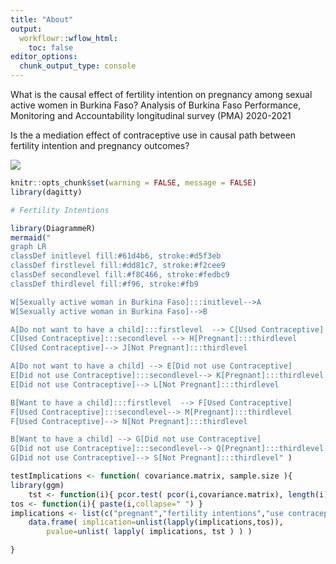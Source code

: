 ```yaml
---
title: "About"
output:
  workflowr::wflow_html:
    toc: false
editor_options:
  chunk_output_type: console
---
```


What is the causal effect of fertility intention on pregnancy among sexual active women in Burkina Faso? Analysis of Burkina Faso Performance, Monitoring and Accountability longitudinal survey (PMA) 2020-2021

Is the a mediation effect of contraceptive use in causal path between fertility intention and pregnancy outcomes?

[![](https://mermaid.ink/img/pako:eNqdk8tOIzEQRX-lZLZhwQxkwAukPJQgXhomIizaLBy7TFu4y5Ht5iHEv2NnpKEzEEDsWl33uE6VVE9MeY2MM0E3QS5rOP0jSDkZ4xgNWLLJ4R06MNY5vtXf0buLfg9iCv4W-ZbeMz9x0QGMDXGN0Hp_R_16JcwPhXjQISIqT7qLmP3Rbr_TxKBeqC6SahvWiYNufJGzgq6qGT600rlHkCrZO4R730jKI8GwDbeWJExk9Nec839Tbm8fDr5O5vRQ0KAaeyCf4F5SguShlpmQoGrrdHm9sxLICIyqy4gaRp5SkAqXpcM1CBrlbHcZJXtU_Q54Q_nl8tLr3DldysfVeW68KfKZ26rDvBpbvcq0Ef-TEjRfdyrAyUaleSmffqI0rK6-uKfJe3sSNHmrdLZRaVLK599TWklMP1zP9K3LxUaXaSnPPnBhPdZgaKTV-RyfBAEIlmpsUDCePzUa2bok8qU-56hsk589kmI8hRZ7rF1qmXBsZT7jhnEjXcx_Udvkw9nfE19d-vMLq-hhiQ?type=png)](https://mermaid.live/edit#pako:eNqdk8tOIzEQRX-lZLZhwQxkwAukPJQgXhomIizaLBy7TFu4y5Ht5iHEv2NnpKEzEEDsWl33uE6VVE9MeY2MM0E3QS5rOP0jSDkZ4xgNWLLJ4R06MNY5vtXf0buLfg9iCv4W-ZbeMz9x0QGMDXGN0Hp_R_16JcwPhXjQISIqT7qLmP3Rbr_TxKBeqC6SahvWiYNufJGzgq6qGT600rlHkCrZO4R730jKI8GwDbeWJExk9Nec839Tbm8fDr5O5vRQ0KAaeyCf4F5SguShlpmQoGrrdHm9sxLICIyqy4gaRp5SkAqXpcM1CBrlbHcZJXtU_Q54Q_nl8tLr3DldysfVeW68KfKZ26rDvBpbvcq0Ef-TEjRfdyrAyUaleSmffqI0rK6-uKfJe3sSNHmrdLZRaVLK599TWklMP1zP9K3LxUaXaSnPPnBhPdZgaKTV-RyfBAEIlmpsUDCePzUa2bok8qU-56hsk589kmI8hRZ7rF1qmXBsZT7jhnEjXcx_Udvkw9nfE19d-vMLq-hhiQ)

```r
knitr::opts_chunk$set(warning = FALSE, message = FALSE)
library(dagitty)
```

```r
# Fertility Intentions

library(DiagrammeR)
mermaid("
graph LR
classDef initlevel fill:#61d4b6, stroke:#d5f3eb
classDef firstlevel fill:#dd81c7, stroke:#f2cee9
classDef secondlevel fill:#f8C466, stroke:#fedbc9
classDef thirdlevel fill:#f96, stroke:#fb9

W[Sexually active woman in Burkina Faso]:::initlevel-->A
W[Sexually active woman in Burkina Faso]-->B

A[Do not want to have a child]:::firstlevel  --> C[Used Contraceptive] 
C[Used Contraceptive]:::secondlevel --> H[Pregnant]:::thirdlevel
C[Used Contraceptive]--> J[Not Pregnant]:::thirdlevel

A[Do not want to have a child] --> E[Did not use Contraceptive]
E[Did not use Contraceptive]:::secondlevel--> K[Pregnant]:::thirdlevel
E[Did not use Contraceptive]--> L[Not Pregnant]:::thirdlevel

B[Want to have a child]:::firstlevel  --> F[Used Contraceptive]
F[Used Contraceptive]:::secondlevel--> M[Pregnant]:::thirdlevel
F[Used Contraceptive]--> N[Not Pregnant]:::thirdlevel

B[Want to have a child] --> G[Did not use Contraceptive]
G[Did not use Contraceptive]:::secondlevel--> Q[Pregnant]:::thirdlevel
G[Did not use Contraceptive]--> S[Not Pregnant]:::thirdlevel" )

```

```r
testImplications <- function( covariance.matrix, sample.size ){
library(ggm)
	tst <- function(i){ pcor.test( pcor(i,covariance.matrix), length(i)-2, sample.size )$pvalue }
tos <- function(i){ paste(i,collapse=" ") }
implications <- list(c("pregnant","fertility intentions","use contraceptive"))
	data.frame( implication=unlist(lapply(implications,tos)),
		pvalue=unlist( lapply( implications, tst ) ) )

}
```

